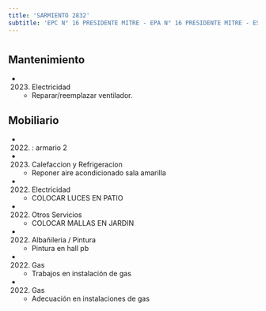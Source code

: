 ```yaml
---
title: 'SARMIENTO 2832'
subtitle: 'EPC N° 16 PRESIDENTE MITRE - EPA N° 16 PRESIDENTE MITRE - ESCUELA INF. N° 05/02°'
---
```


#


## Mantenimiento

*  (2023) Electricidad 
    + Reparar/reemplazar ventilador.


## Mobiliario

*  (2022) : armario 2 




*  (2023) Calefaccion y Refrigeracion 
    + Reponer aire acondicionado sala amarilla

*  (2022) Electricidad 
    + COLOCAR LUCES EN PATIO

*  (2022) Otros Servicios 
    + COLOCAR MALLAS EN JARDIN

*  (2022) Albañileria / Pintura 
    + Pintura en hall pb

*  (2022) Gas 
    + Trabajos en instalación de gas

*  (2022) Gas 
    + Adecuación en instalaciones de gas



